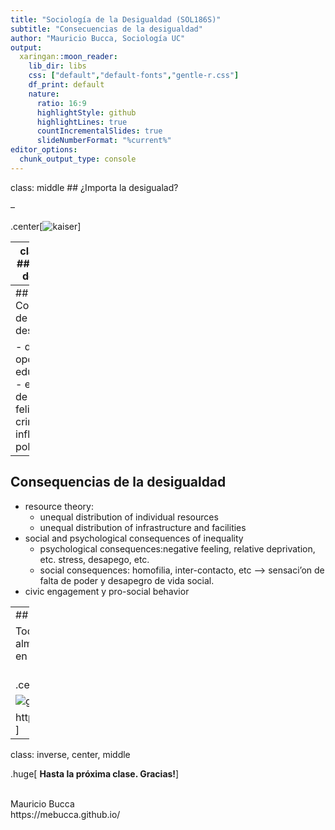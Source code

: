 ```yaml
---
title: "Sociología de la Desigualdad (SOL186S)"
subtitle: "Consecuencias de la desigualdad"
author: "Mauricio Bucca, Sociología UC"
output:
  xaringan::moon_reader:
    lib_dir: libs
    css: ["default","default-fonts","gentle-r.css"]
    df_print: default
    nature:
      ratio: 16:9
      highlightStyle: github
      highlightLines: true
      countIncrementalSlides: true
      slideNumberFormat: "%current%"
editor_options: 
  chunk_output_type: console
---
```

class: middle
## ¿Importa la desigualad?

--

.center[![kaiser](kaiser.png)]

---
class: middle
## ¿Importa la desigualad?

.pull-left[![kaiser](kaiser.png)]
.pull-right[![naildit](nailedit.jpeg)]

---
## Consequencias de la desigualdad

- desigualdad oportunidades educacionales
- expectativas de vida
- felicidad
- crimen 
- influencia politica

---
## Consequencias de la desigualdad

- resource theory: 
  - unequal distribution of individual resources
  - unequal distribution of infrastructure and facilities

- social and psychological consequences of inequality
  - psychological consequences:negative feeling, relative deprivation, etc. stress, desapego, etc.
  - social consequences: homofilia, inter-contacto, etc --> sensaci'on de falta de poder y desapegro de vida social.

- civic engagement y pro-social behavior 



---
## Material del curso

Todo el material del curso será almacenado y actualizado regularmente en repositorio `Github`:

<br>
.center[

![github](github.jpg)

https://github.com/mebucca/sdd_sol186s
]


---
class: inverse, center, middle

.huge[
**Hasta la próxima clase. Gracias!**
]

<br>
Mauricio Bucca <br>
https://mebucca.github.io/



